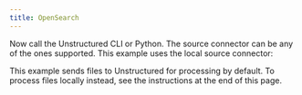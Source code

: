 ```yaml
---
title: OpenSearch
---
```



<NewDocument />


<SharedOpenSearch />

Now call the Unstructured CLI or Python. The source connector can be any of the ones supported. This example uses the local source connector:

This example sends files to Unstructured for processing by default. To process files locally instead, see the instructions at the end of this page.


<CodeGroup>
  <OpenSearchAPISh />
  <OpenSearchAPIPyV2 />
</CodeGroup>


<SharedPartitionByAPIOSS/>

